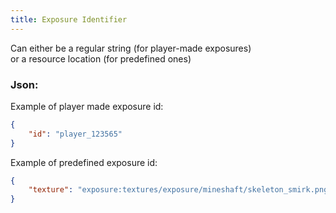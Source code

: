 ```yaml
---
title: Exposure Identifier
---
```


Can either be a regular string (for player-made exposures)\
or a resource location (for predefined ones)

### Json:

Example of player made exposure id:
```json
{
    "id": "player_123565"
}
```

Example of predefined exposure id:
```json
{
    "texture": "exposure:textures/exposure/mineshaft/skeleton_smirk.png"
}
```